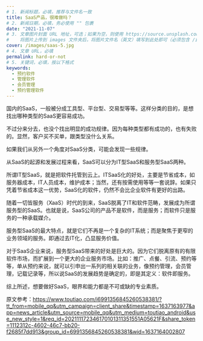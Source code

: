 ```yaml
---
# 1. 新闻标题，必填，推荐与文件名一致
title: SaaS产品，很难做吗？
# 2. 新闻日期，必填，务必使用 "" 包裹
date: "2021-11-07"
# 3. 文章图片封面 URL 地址，可选；如果为空，则使用 https://source.unsplash.com/800x450/?city
#    将图片上传到 images 文件夹后，将图片文件名（英文）填写到此处即可（必须包含 /images/ 前缀）
cover: /images/saas-5.jpg
# 4. 文章 URL，必填
permalink: hard-or-not
# 5. 关键词，必填，按以下格式
keywords:
  - 预约软件
  - 管理软件
  - 会员管理
  - 预约管理软件
---
```


国内的SaaS，一般被分成工具型、平台型、交易型等等。这样分类的目的，是想找出哪种类型的SaaS更容易成功。

不过分来分去，也没个找出明显的成功规律。因为每种类型都有成功的，也有失败的。显然，客户买不买单，跟类型没什么关系。

如果我们从另外一个角度对SaaS分类，可能会发现一些规律。

从SaaS的起源和发展过程来看，SaaS可以分为IT型SaaS和服务型SaaS两种。

所谓IT型SaaS，就是把软件托管到云上。ITSaaS化的好处，主要是节省成本，如服务器成本，IT人员成本，维护成本；当然，还有按需使用等等一套说辞。如果只凭着节省成本这一优势，SaaS化的软件，仍然不会比企业软件有更好的出路。

随着一切皆服务（XaaS）时代的到来，SaaS脱离了IT和软件范畴，发展成为所谓服务型的SaaS。也就是说，SaaS公司的产品不是软件，而是服务；而软件只是服务的一种承载媒介。

服务型SaaS的最大特点，就是它们不再是一个复杂的IT系统；而是聚焦于更窄的业务领域的服务。即通过去IT化，凸显服务价值。

对于SaaS企业来说，服务型SaaS带来的好处是巨大的。因为它们脱离原有的有限软件市场，而扩展到一个更大的企业服务市场。比如：推广、点餐、引流、预约等等，单从预约来说，就可以引申出一系列的相关联的业务，像预约管理，会员管理，记载记录等，所以说SaaS的发展趋势是确定的，即是其定义：软件即服务。

综上所述，想要做好SaaS，眼界和能力都是不可或缺的专业素质。

原文参考：https://www.toutiao.com/i6991356845260538381/?tt_from=mobile_qq&utm_campaign=client_share&timestamp=1637163977&app=news_article&utm_source=mobile_qq&utm_medium=toutiao_android&use_new_style=1&req_id=202111172346170101311351551A05621F&share_token=1112312c-4602-46c7-bb20-f2685f7dd913&group_id=6991356845260538381&wid=1637164002807
